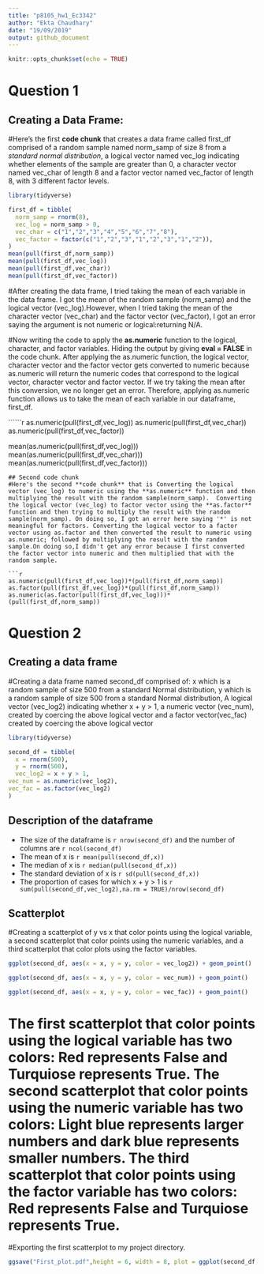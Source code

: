 ```yaml
---
title: "p8105_hw1_Ec3342"
author: "Ekta Chaudhary"
date: "19/09/2019"
output: github_document
---
```

```r
knitr::opts_chunk$set(echo = TRUE)
```
# Question 1

## Creating a Data Frame: 
#Here's the first **code chunk** that creates a data frame called first_df comprised of a random sample named norm_samp of size 8 from a _standard normal distribution_, a logical vector named vec_log indicating whether elements of the sample are greater than 0, a character vector named vec_char of length 8 and a factor vector named vec_factor of length 8, with 3 different factor levels.

```r

library(tidyverse)

first_df = tibble(
  norm_samp = rnorm(8),
  vec_log = norm_samp > 0,
  vec_char = c("1","2","3","4","5","6","7","8"),
  vec_factor = factor(c("1","2","3","1","2","3","1","2")),
)
mean(pull(first_df,norm_samp)) 
mean(pull(first_df,vec_log))
mean(pull(first_df,vec_char))
mean(pull(first_df,vec_factor))

```
#After creating the data frame, I tried taking the mean of each variable in the data frame. I got the mean of the random sample (norm_samp) and the logical vector (vec_log).However, when I tried taking the mean of the character vector (vec_char) and the factor vector (vec_factor), I got an error saying the argument is not numeric or logical:returning N/A.

#Now writing the code to apply the **as.numeric** function to the logical, character, and factor variables. Hiding the output by giving **eval = FALSE** in the code chunk. After applying the as.numeric function, the logical vector, character vector and the factor vector gets converted to numeric because as.numeric will return the numeric codes that correspond to the logical vector, character vector and factor vector. If we try taking the mean after this conversion, we no longer get an error. Therefore, applying as.numeric function allows us to take the mean of each variable in our dataframe, first_df.

``````r

as.numeric(pull(first_df,vec_log))
as.numeric(pull(first_df,vec_char))
as.numeric(pull(first_df,vec_factor))

mean(as.numeric(pull(first_df,vec_log)))
mean(as.numeric(pull(first_df,vec_char)))
mean(as.numeric(pull(first_df,vec_factor)))

```
## Second code chunk
#Here's the second **code chunk** that is Converting the logical vector (vec_log) to numeric using the **as.numeric** function and then multiplying the result with the random sample(norm_samp).  Converting the logical vector (vec_log) to factor vector using the **as.factor** function and then trying to multiply the result with the random sample(norm_samp). On doing so, I got an error here saying '*' is not meaningful for factors. Converting the logical vector to a factor vector using as.factor and then converted the result to numeric using as.numeric; followed by multiplying the result with the random sample.On doing so,I didn't get any error because I first converted the factor vector into numeric and then multiplied that with the random sample.

```r

as.numeric(pull(first_df,vec_log))*(pull(first_df,norm_samp))
as.factor(pull(first_df,vec_log))*(pull(first_df,norm_samp))
as.numeric(as.factor(pull(first_df,vec_log)))*(pull(first_df,norm_samp))

```

# Question 2 
## Creating a data frame 
#Creating a data frame named second_df comprised of: x which is a random sample of size 500 from a standard Normal distribution, y which is a random sample of size 500 from a standard Normal distribution, A logical vector (vec_log2) indicating whether x + y > 1, a numeric vector (vec_num), created by coercing the above logical vector and a factor vector(vec_fac) created by coercing the above logical vector

```r

library(tidyverse)

second_df = tibble(
  x = rnorm(500),
  y = rnorm(500),
  vec_log2 = x + y > 1,
vec_num = as.numeric(vec_log2),
vec_fac = as.factor(vec_log2)
)

```
## Description of the dataframe

* The size of the dataframe is `r nrow(second_df)` and the number of columns are `r ncol(second_df)`
* The mean of x is `r mean(pull(second_df,x))` 
* The median of x is `r median(pull(second_df,x))` 
* The standard deviation of x is `r sd(pull(second_df,x))`
* The proportion of cases for which x + y > 1 is 
`r sum(pull(second_df,vec_log2),na.rm = TRUE)/nrow(second_df)`

## Scatterplot 
#Creating a scatterplot of y vs x that color points using the logical variable, a second scatterplot that color points using the numeric variables, and a third scatterplot that color plots using the factor variables.

```r

ggplot(second_df, aes(x = x, y = y, color = vec_log2)) + geom_point() 

ggplot(second_df, aes(x = x, y = y, color = vec_num)) + geom_point() 

ggplot(second_df, aes(x = x, y = y, color = vec_fac)) + geom_point() 

```
# The first scatterplot that color points using the logical variable has two colors: Red represents False and Turquiose represents True. The second scatterplot that color points using the numeric variable has two colors: Light blue represents larger numbers and dark blue represents smaller numbers. The third scatterplot that color points using the factor variable has two colors: Red represents False and Turquiose represents True.

#Exporting the first scatterplot to my project directory.

```r

ggsave("First_plot.pdf",height = 6, width = 8, plot = ggplot(second_df, aes(x = x, y = y, color = vec_log2)) + geom_point())

```


